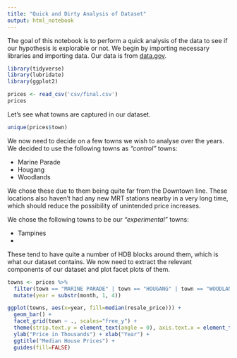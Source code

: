 ```yaml
---
title: "Quick and Dirty Analysis of Dataset"
output: html_notebook
---
```


The goal of this notebook is to perform a quick analysis of the data to see if our hypothesis is explorable or not. We begin by importing necessary libraries and importing data. Our data is from [data.gov](https://data.gov.sg/dataset/resale-flat-prices).

```r
library(tidyverse)
library(lubridate)
library(ggplot2)

prices <- read_csv('csv/final.csv')
prices
```

Let's see what towns are captured in our dataset.
```r
unique(prices$town)
```

We now need to decide on a few towns we wish to analyse over the years. We decided to use the following towns as *"control"* towns:

* Marine Parade
* Hougang
* Woodlands

We chose these due to them being quite far from the Downtown line. These locations also haven't had any new MRT stations nearby in a very long time, which should reduce the possibility of unintended price increases.

We chose the following towns to be our *"experimental"* towns:

* Tampines
* 

These tend to have quite a number of HDB blocks around them, which is what our dataset contains. We now need to extract the relevant components of our dataset and plot facet plots of them.

```r
towns <- prices %>%
  filter(town == "MARINE PARADE" | town == "HOUGANG" | town == "WOODLANDS" | town == "TAMPINES") %>%
  mutate(year = substr(month, 1, 4))

ggplot(towns, aes(x=year, fill=median(resale_price))) +
  geom_bar() +
  facet_grid(town ~ ., scales="free_y") +
  theme(strip.text.y = element_text(angle = 0), axis.text.x = element_text(angle = 60, hjust = 1)) +
  ylab("Price in Thousands") + xlab("Year") + 
  ggtitle("Median House Prices") +
  guides(fill=FALSE)
```

